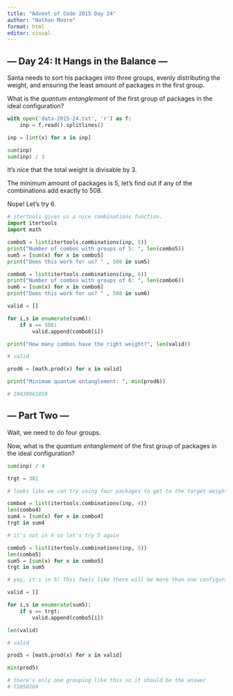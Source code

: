 ```yaml
---
title: "Advent of Code 2015 Day 24"
author: "Nathan Moore"
format: html
editor: visual
---
```


## --- Day 24: It Hangs in the Balance ---

Santa needs to sort his packages into three groups, evenly distributing the weight, and ensuring the least amount of packages in the first group.

What is the *quantum entanglement* of the first group of packages in the ideal configuration?

```python

with open('data-2015-24.txt', 'r') as f:
    inp = f.read().splitlines()

inp = [int(x) for x in inp]

sum(inp)
sum(inp) / 3
```

It's nice that the total weight is divisable by 3.

The minimum amount of packages is 5, let's find out if any of the combinations add exactly to 508.

Nope! Let's try 6.

```python

# itertools gives us a nice combinations function. 
import itertools
import math

combo5 = list(itertools.combinations(inp, 5))
print("Number of combos with groups of 5: ", len(combo5))
sum5 = [sum(x) for x in combo5]
print("Does this work for us? " , 508 in sum5)

combo6 = list(itertools.combinations(inp, 6))
print("Number of combos with groups of 6: ", len(combo6))
sum6 = [sum(x) for x in combo6]
print("Does this work for us? " , 508 in sum6)

valid = []

for i,s in enumerate(sum6): 
    if s == 508: 
        valid.append(combo6[i])

print("How many combos have the right weight?", len(valid))

# valid

prod6 = [math.prod(x) for x in valid]

print("Minimum quantum entanglement: ", min(prod6))

# 10439961859
```

## --- Part Two ---

Wait, we need to do four groups.

Now, what is the *quantum entanglement* of the first group of packages in the ideal configuration?

```python

sum(inp) / 4

trgt = 381

# looks like we can try using four packages to get to the target weight

combo4 = list(itertools.combinations(inp, 4))
len(combo4)
sum4 = [sum(x) for x in combo4]
trgt in sum4

# it's not in 4 so let's try 5 again

combo5 = list(itertools.combinations(inp, 5))
len(combo5)
sum5 = [sum(x) for x in combo5]
trgt in sum5

# yay, it's in 5! This feels like there will be more than one configuration of the other packages that I'll have to calculate as well

valid = []

for i,s in enumerate(sum5): 
    if s == trgt: 
        valid.append(combo5[i])

len(valid)

# valid

prod5 = [math.prod(x) for x in valid]

min(prod5)

# there's only one grouping like this so it should be the answer
# 72050269
```
